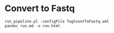 # Convert to Fastq

```r

run_pipeline.pl -configFile TagCountToFastq.xml
pandoc run.md -o run.html


```
